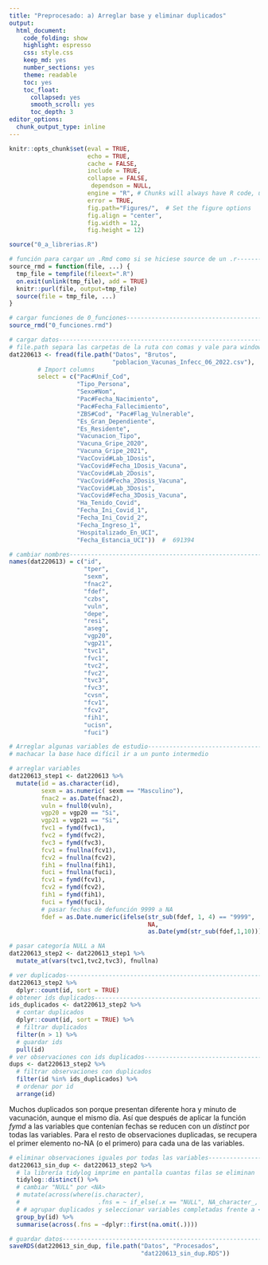 ```yaml
---
title: "Preprocesado: a) Arreglar base y eliminar duplicados"
output: 
  html_document:
    code_folding: show
    highlight: espresso
    css: style.css
    keep_md: yes
    number_sections: yes
    theme: readable
    toc: yes  
    toc_float:
      collapsed: yes
      smooth_scroll: yes
      toc_depth: 3     
editor_options: 
  chunk_output_type: inline
---
```



```r
knitr::opts_chunk$set(eval = TRUE, 
                      echo = TRUE, 
                      cache = FALSE,
                      include = TRUE,
                      collapse = FALSE,
                       dependson = NULL,
                      engine = "R", # Chunks will always have R code, unless noted
                      error = TRUE,
                      fig.path="Figures/",  # Set the figure options
                      fig.align = "center", 
                      fig.width = 12,
                      fig.height = 12)

```


```r
source("0_a_librerias.R")

```

```r
# función para cargar un .Rmd como si se hiciese source de un .r---------------
source_rmd = function(file, ...) {
  tmp_file = tempfile(fileext=".R")
  on.exit(unlink(tmp_file), add = TRUE)
  knitr::purl(file, output=tmp_file)
  source(file = tmp_file, ...)
}

```

```r
# cargar funciones de 0_funciones----------------------------------------------
source_rmd("0_funciones.rmd")

```

```r
# cargar datos-----------------------------------------------------------------
# file.path separa las carpetas de la ruta con comas y vale para windows y mac
dat220613 <- fread(file.path("Datos", "Brutos",
                             "poblacion_Vacunas_Infecc_06_2022.csv"),  
        # Import columns
        select = c("Pac#Unif_Cod", 
                   "Tipo_Persona", 
                   "Sexo#Nom", 
                   "Pac#Fecha_Nacimiento", 
                   "Pac#Fecha_Fallecimiento", 
                   "ZBS#Cod", "Pac#Flag_Vulnerable", 
                   "Es_Gran_Dependiente", 
                   "Es_Residente",
                   "Vacunacion_Tipo", 
                   "Vacuna_Gripe_2020",
                   "Vacuna_Gripe_2021",
                   "VacCovid#Lab_1Dosis",
                   "VacCovid#Fecha_1Dosis_Vacuna",
                   "VacCovid#Lab_2Dosis",
                   "VacCovid#Fecha_2Dosis_Vacuna",
                   "VacCovid#Lab_3Dosis",
                   "VacCovid#Fecha_3Dosis_Vacuna",
                   "Ha_Tenido_Covid",	
                   "Fecha_Ini_Covid_1",
                   "Fecha_Ini_Covid_2",
                   "Fecha_Ingreso_1",
                   "Hospitalizado_En_UCI",
                   "Fecha_Estancia_UCI"))  #  691394

```


```r
# cambiar nombres--------------------------------------------------------------
names(dat220613) = c("id",
                     "tper",
                     "sexm",
                     "fnac2",
                     "fdef",
                     "czbs",
                     "vuln",
                     "depe",
                     "resi",
                     "aseg",
                     "vgp20",
                     "vgp21",
                     "tvc1",
                     "fvc1",
                     "tvc2",
                     "fvc2",
                     "tvc3",
                     "fvc3",
                     "cvsn",
                     "fcv1",
                     "fcv2",
                     "fih1",
                     "ucisn",
                     "fuci")

```

```r
# Arreglar algunas variables de estudio----------------------------------------
# machacar la base hace difícil ir a un punto intermedio

# arreglar variables
dat220613_step1 <- dat220613 %>% 
  mutate(id = as.character(id), 
         sexm = as.numeric( sexm == "Masculino"),
         fnac2 = as.Date(fnac2),
         vuln = fnull0(vuln),
         vgp20 = vgp20 == "Si",
         vgp21 = vgp21 == "Si",
         fvc1 = fymd(fvc1),
         fvc2 = fymd(fvc2),
         fvc3 = fymd(fvc3),
         fcv1 = fnullna(fcv1),
         fcv2 = fnullna(fcv2),
         fih1 = fnullna(fih1),
         fuci = fnullna(fuci),
         fcv1 = fymd(fcv1),
         fcv2 = fymd(fcv2),
         fih1 = fymd(fih1),
         fuci = fymd(fuci),
         # pasar fechas de defunción 9999 a NA 
         fdef = as.Date.numeric(ifelse(str_sub(fdef, 1, 4) == "9999", 
                                       NA, 
                                       as.Date(ymd(str_sub(fdef,1,10)))), origin="1970-01-01"))

# pasar categoría NULL a NA
dat220613_step2 <- dat220613_step1 %>% 
  mutate_at(vars(tvc1,tvc2,tvc3), fnullna)

```

```r
# ver duplicados---------------------------------------------------------------
dat220613_step2 %>% 
  dplyr::count(id, sort = TRUE) 
# obtener ids duplicados-------------------------------------------------------
ids_duplicados <- dat220613_step2 %>%
  # contar duplicados
  dplyr::count(id, sort = TRUE) %>% 
  # filtrar duplicados
  filter(n > 1) %>% 
  # guardar ids
  pull(id)
# ver observaciones con ids duplicados-----------------------------------------
dups <- dat220613_step2 %>% 
  # filtrar observaciones con duplicados
  filter(id %in% ids_duplicados) %>% 
  # ordenar por id
  arrange(id)

```

Muchos duplicados son porque presentan diferente hora y minuto de vacunación, aunque el mismo día. Así que después de aplicar la función *fymd* a las variables que contenían fechas se reducen con un *distinct* por todas las variables. Para el resto de observaciones duplicadas, se recupera el primer elemento no-NA (o el primero) para cada una de las variables.

```r
# eliminar observaciones iguales por todas las variables-----------------------
dat220613_sin_dup <- dat220613_step2 %>%
  # la librería tidylog imprime en pantalla cuantas filas se eliminan
  tidylog::distinct() %>%
  # cambiar "NULL" por <NA>
  # mutate(across(where(is.character), 
  #                      .fns = ~ if_else(.x == "NULL", NA_character_, .x))) %>% 
  # # agrupar duplicados y seleccionar variables completadas frente a <NA>
  group_by(id) %>% 
  summarise(across(.fns = ~dplyr::first(na.omit(.))))

# guardar datos----------------------------------------------------------------
saveRDS(dat220613_sin_dup, file.path("Datos", "Procesados",
                                     "dat220613_sin_dup.RDS"))

```


